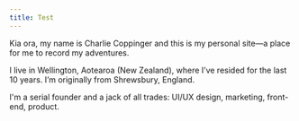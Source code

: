 ```yaml
---
title: Test
---
```


Kia ora, my name is Charlie Coppinger and this is my personal site—a place for me to record my adventures.

I live in Wellington, Aotearoa (New Zealand), where I’ve resided for the last 10 years. I’m originally from Shrewsbury, England.

I'm a serial founder and a jack of all trades: UI/UX design, marketing, front-end, product.
